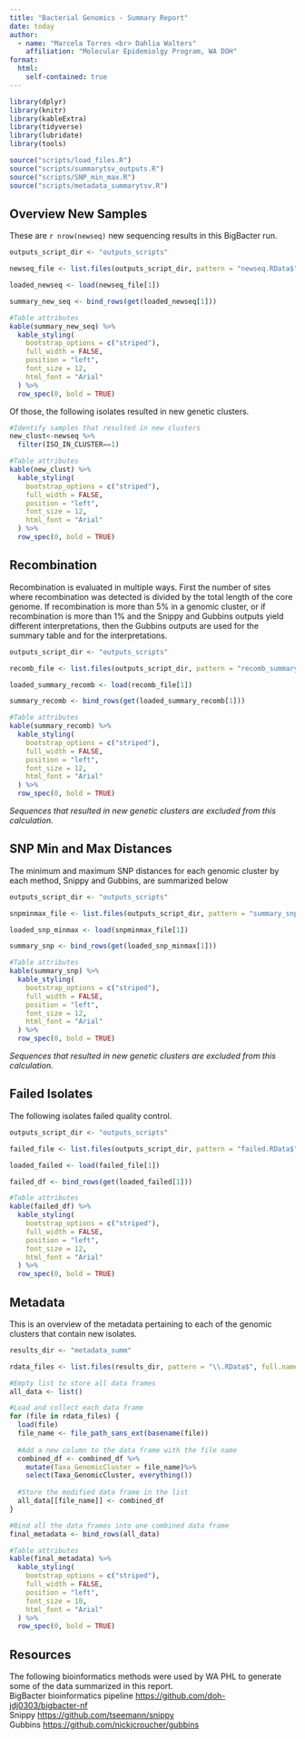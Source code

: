 ```yaml
---
title: "Bacterial Genomics - Summary Report"
date: today
author: 
  - name: "Marcela Torres <br> Dahlia Walters"
    affiliation: "Molecular Epidemiolgy Program, WA DOH"
format: 
  html:
    self-contained: true
---
```


```r
library(dplyr)
library(knitr)
library(kableExtra)
library(tidyverse)
library(lubridate)
library(tools)
```

```r
source("scripts/load_files.R")
source("scripts/summarytsv_outputs.R")
source("scripts/SNP_min_max.R")
source("scripts/metadata_summarytsv.R")
```

## Overview New Samples

These are `r nrow(newseq)` new sequencing results in this BigBacter run.

```r
outputs_script_dir <- "outputs_scripts"

newseq_file <- list.files(outputs_script_dir, pattern = "newseq.RData$", full.names = TRUE)

loaded_newseq <- load(newseq_file[1])

summary_new_seq <- bind_rows(get(loaded_newseq[1]))

#Table attributes
kable(summary_new_seq) %>%
  kable_styling(
    bootstrap_options = c("striped"),
    full_width = FALSE,
    position = "left",
    font_size = 12,
    html_font = "Arial"
  ) %>%
  row_spec(0, bold = TRUE)

```

Of those, the following isolates resulted in new genetic clusters.

```r
#Identify samples that resulted in new clusters
new_clust<-newseq %>% 
  filter(ISO_IN_CLUSTER==1)

#Table attributes
kable(new_clust) %>%
  kable_styling(
    bootstrap_options = c("striped"),
    full_width = FALSE,
    position = "left",
    font_size = 12,
    html_font = "Arial"
  ) %>%
  row_spec(0, bold = TRUE)
```

## Recombination

Recombination is evaluated in multiple ways. First the number of sites where recombination was detected is divided by the total length of the core genome. If recombination is more than 5% in a genomic cluster, or if recombination is more than 1% and the Snippy and Gubbins outputs yield different interpretations, then the Gubbins outputs are used for the summary table and for the interpretations.

```r
outputs_script_dir <- "outputs_scripts"

recomb_file <- list.files(outputs_script_dir, pattern = "recomb_summary.RData$", full.names = TRUE)

loaded_summary_recomb <- load(recomb_file[1])

summary_recomb <- bind_rows(get(loaded_summary_recomb[1]))

#Table attributes
kable(summary_recomb) %>%
  kable_styling(
    bootstrap_options = c("striped"),
    full_width = FALSE,
    position = "left",
    font_size = 12,
    html_font = "Arial"
  ) %>%
  row_spec(0, bold = TRUE)

```

*Sequences that resulted in new genetic clusters are excluded from this calculation.*

## SNP Min and Max Distances

The minimum and maximum SNP distances for each genomic cluster by each method, Snippy and Gubbins, are summarized below

```r
outputs_script_dir <- "outputs_scripts"

snpminmax_file <- list.files(outputs_script_dir, pattern = "summary_snp_minmax.RData$", full.names = TRUE)

loaded_snp_minmax <- load(snpminmax_file[1])

summary_snp <- bind_rows(get(loaded_snp_minmax[1]))

#Table attributes
kable(summary_snp) %>%
  kable_styling(
    bootstrap_options = c("striped"),
    full_width = FALSE,
    position = "left",
    font_size = 12,
    html_font = "Arial"
  ) %>%
  row_spec(0, bold = TRUE)

```

*Sequences that resulted in new genetic clusters are excluded from this calculation.*

## Failed Isolates

The following isolates failed quality control.

```r
outputs_script_dir <- "outputs_scripts"

failed_file <- list.files(outputs_script_dir, pattern = "failed.RData$", full.names = TRUE)

loaded_failed <- load(failed_file[1])

failed_df <- bind_rows(get(loaded_failed[1]))

#Table attributes
kable(failed_df) %>%
  kable_styling(
    bootstrap_options = c("striped"),
    full_width = FALSE,
    position = "left",
    font_size = 12,
    html_font = "Arial"
  ) %>%
  row_spec(0, bold = TRUE)

```

## Metadata

This is an overview of the metadata pertaining to each of the genomic clusters that contain new isolates.

```r

results_dir <- "metadata_summ"

rdata_files <- list.files(results_dir, pattern = "\\.RData$", full.names = TRUE)

#Empty list to store all data frames
all_data <- list()

#Load and collect each data frame
for (file in rdata_files) {
  load(file)
  file_name <- file_path_sans_ext(basename(file))
  
  #Add a new column to the data frame with the file name
  combined_df <- combined_df %>%
    mutate(Taxa_GenomicCluster = file_name)%>%
    select(Taxa_GenomicCluster, everything())
  
  #Store the modified data frame in the list
  all_data[[file_name]] <- combined_df
}

#Bind all the data frames into one combined data frame
final_metadata <- bind_rows(all_data)

#Table attributes
kable(final_metadata) %>%
  kable_styling(
    bootstrap_options = c("striped"),
    full_width = FALSE,
    position = "left",
    font_size = 10,
    html_font = "Arial"
  ) %>%
  row_spec(0, bold = TRUE)

```

## Resources

The following bioinformatics methods were used by WA PHL to generate some of the data summarized in this report.\
BigBacter bioinformatics pipeline <https://github.com/doh-jdj0303/bigbacter-nf>\
Snippy <https://github.com/tseemann/snippy>\
Gubbins <https://github.com/nickjcroucher/gubbins>
